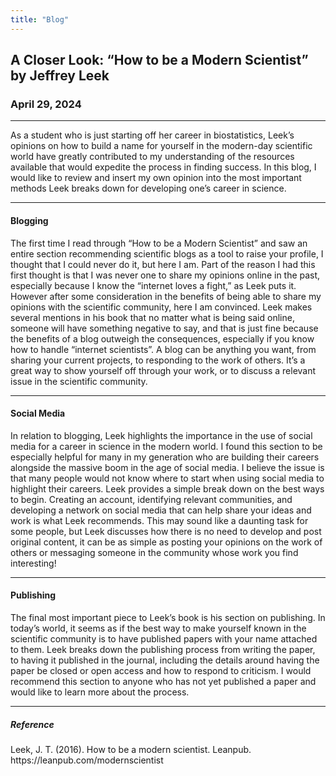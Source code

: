 ```yaml
---
title: "Blog"
---
```


## A Closer Look: "How to be a Modern Scientist" by Jeffrey Leek

### April 29, 2024

----

As a student who is just starting off her career in biostatistics, Leek's opinions on how to build a name for yourself in the modern-day scientific world have greatly contributed to my understanding of the resources available that would expedite the process in finding success. In this blog, I would like to review and insert my own opinion into the most important methods Leek breaks down for developing one's career in science. 

----

#### Blogging

The first time I read through "How to be a Modern Scientist" and saw an entire section recommending scientific blogs as a tool to raise your profile, I thought that I could never do it, but here I am. Part of the reason I had this first thought is that I was never one to share my opinions online in the past, especially because I know the "internet loves a fight," as Leek puts it. However after some consideration in the benefits of being able to share my opinions with the scientific community, here I am convinced. Leek makes several mentions in his book that no matter what is being said online, someone will have something negative to say, and that is just fine because the benefits of a blog outweigh the consequences, especially if you know how to handle "internet scientists". A blog can be anything you want, from sharing your current projects, to responding to the work of others. It's a great way to show yourself off through your work, or to discuss a relevant issue in the scientific community. 

----

#### Social Media 

In relation to blogging, Leek highlights the importance in the use of social media for a career in science in the modern world. I found this section to be especially helpful for many in my generation who are building their careers alongside the massive boom in the age of social media. I believe the issue is that many people would not know where to start when using social media to highlight their careers. Leek provides a simple break down on the best ways to begin. Creating an account, identifying relevant communities, and developing a network on social media that can help share your ideas and work is what Leek recommends. This may sound like a daunting task for some people, but Leek discusses how there is no need to develop and post original content, it can be as simple as posting your opinions on the work of others or messaging someone in the community whose work you find interesting!

----

#### Publishing

The final most important piece to Leek's book is his section on publishing. In today's world, it seems as if the best way to make yourself known in the scientific community is to have published papers with your name attached to them. Leek breaks down the publishing process from writing the paper, to having it published in the journal, including the details around having the paper be closed or open access and how to respond to criticism. I would recommend this section to anyone who has not yet published a paper and would like to learn more about the process.  

----

##### Reference

Leek, J. T. (2016). How to be a modern scientist. Leanpub. https://leanpub.com/modernscientist











